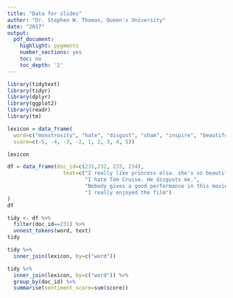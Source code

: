 ```yaml
---
title: "Data for slides"
author: "Dr. Stephen W. Thomas, Queen's University"
date: "2017"
output:
  pdf_document:
    highlight: pygments
    number_sections: yes
    toc: no
    toc_depth: '2'
---
```




```r
library(tidytext)
library(tidyr)
library(dplyr)
library(ggplot2)
library(readr)
library(tm)
```

```r

lexicon = data_frame(
  word=c("monstrosity", "hate", "disgust", "sham", "inspire", "beautiful", "like", "relish", "masterpiece"),
  score=c(-5, -4, -3, -2, 1, 2, 3, 4, 5))

lexicon
```


```r
df = data_frame(doc_id=c(231,232, 233, 234), 
                  text=c("I really like princess elsa. she's so beautiful!",
                         "I hate Tom Cruise. He disgusts me.",
                         "Nobody gives a good performance in this movie.",
                         "I really enjoyed the film")
)
df
```

```r
tidy <- df %>% 
  filter(doc_id==231) %>%
  unnest_tokens(word, text)
tidy
```



```r
tidy %>%
  inner_join(lexicon, by=c("word"))
```

```r
tidy %>%
  inner_join(lexicon, by=c("word")) %>%
  group_by(doc_id) %>%
  summarise(sentiment_score=sum(score))
````
